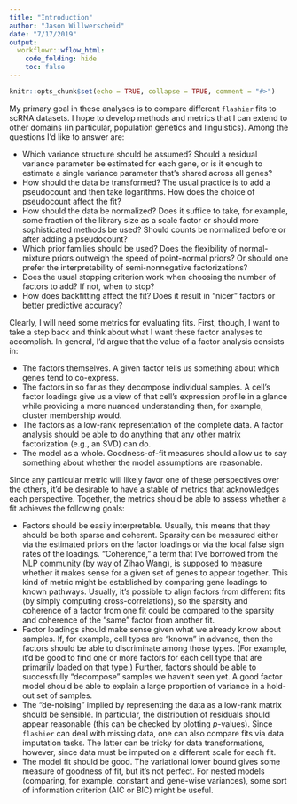 ```yaml
---
title: "Introduction"
author: "Jason Willwerscheid"
date: "7/17/2019"
output:
  workflowr::wflow_html:
    code_folding: hide
    toc: false
---
```


```r
knitr::opts_chunk$set(echo = TRUE, collapse = TRUE, comment = "#>")
```

My primary goal in these analyses is to compare different `flashier` fits to scRNA datasets. I hope to develop methods and metrics that I can extend to other domains (in particular, population genetics and linguistics). Among the questions I'd like to answer are:

+ Which variance structure should be assumed? Should a residual variance parameter be estimated for each gene, or is it enough to estimate a single variance parameter that's shared across all genes?
+ How should the data be transformed? The usual practice is to add a pseudocount and then take logarithms. How does the choice of pseudocount affect the fit?
+ How should the data be normalized? Does it suffice to take, for example, some fraction of the library size as a scale factor or should more sophisticated methods be used? Should counts be normalized before or after adding a pseudocount?
+ Which prior families should be used? Does the flexibility of normal-mixture priors outweigh the speed of point-normal priors? Or should one prefer the interpretability of semi-nonnegative factorizations?
+ Does the usual stopping criterion work when choosing the number of factors to add? If not, when to stop?
+ How does backfitting affect the fit? Does it result in "nicer" factors or better predictive accuracy?

Clearly, I will need some metrics for evaluating fits. First, though, I want to take a step back and think about what I want these factor analyses to accomplish. In general, I'd argue that the value of a factor analysis consists in:

+ The factors themselves. A given factor tells us something about which genes tend to co-express.
+ The factors in so far as they decompose individual samples. A cell's factor loadings give us a view of that cell's expression profile in a glance while providing a more nuanced understanding than, for example, cluster membership would.
+ The factors as a low-rank representation of the complete data. A factor analysis should be able to do anything that any other matrix factorization (e.g., an SVD) can do.
+ The model as a whole. Goodness-of-fit measures should allow us to say something about whether the model assumptions are reasonable.

Since any particular metric will likely favor one of these perspectives over the others, it'd be desirable to have a stable of metrics that acknowledges each perspective. Together, the metrics should be able to assess whether a fit achieves the following goals:

+ Factors should be easily interpretable. Usually, this means that they should be both sparse and coherent. Sparsity can be measured either via the estimated priors on the factor loadings or via the local false sign rates of the loadings. "Coherence," a term that I've borrowed from the NLP community (by way of Zihao Wang), is supposed to measure whether it makes sense for a given set of genes to appear together. This kind of metric might be established by comparing gene loadings to known pathways. Usually, it's possible to align factors from different fits (by simply computing cross-correlations), so the sparsity and coherence of a factor from one fit could be compared to the sparsity and coherence of the "same" factor from another fit.
+ Factor loadings should make sense given what we already know about samples. If, for example, cell types are "known" in advance, then the factors should be able to discriminate among those types. (For example, it'd be good to find one or more factors for each cell type that are primarily loaded on that type.) Further, factors should be able to successfully "decompose" samples we haven't seen yet. A good factor model should be able to explain a large proportion of variance in a hold-out set of samples.
+ The "de-noising" implied by representing the data as a low-rank matrix should be sensible. In particular, the distribution of residuals should appear reasonable (this can be checked by plotting $p$-values). Since `flashier` can deal with missing data, one can also compare fits via data imputation tasks. The latter can be tricky for data transformations, however, since data must be imputed on a different scale for each fit.
+ The model fit should be good. The variational lower bound gives some measure of goodness of fit, but it's not perfect. For nested models (comparing, for example, constant and gene-wise variances), some sort of information criterion (AIC or BIC) might be useful. 
